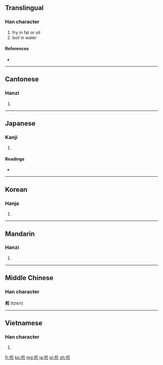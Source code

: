 ==Translingual==

===Han character===
{{Han char|rn=86|rad=火|as=09|sn=13|four=8033<sub>2</sub>|canj=廿月弓火 (TBNF)}}

# fry in fat or oil
# boil in water

====References====
* {{Han ref|kx=0676.100|dkj=19184|dj=1087.130|hdz=32222.020|uh=714E|ud=29006|bh=B7CE|bd=47054}}

----

==Cantonese==

===Hanzi===
{{yue-hanzi|jyut=|y=jin1}}<!--Needs Jyutping reading-->

# {{defn|lang=yue|sort=火09}}

----

==Japanese==

===Kanji===
{{ja-kanji|grade=|rs=火09}}

# {{defn|lang=ja|sort=火09}}

====Readings====
* {{ja-readings|on=[[せん]] (sen)|kun=[[いる]] (iru)}}

----

==Korean==

===Hanja===
{{ko-hanja|hangeul=전|eumhun=|rv=jeon|mr=chŏn|y=cen}}

# {{defn|lang=ko|sort=火09}}

----

==Mandarin==

===Hanzi===
{{cmn-hanzi|pin=[[jiān]] ([[jian1]])|wg=chien<sup>1</sup>}}

# {{defn|lang=cmn|sort=火09}}

----

==Middle Chinese==
===Han character===
'''煎''' (tziɛn)

----

==Vietnamese==

===Han character===
{{vi-hantu|[[tiên]], [[chiên]]|rs=火09}}

# {{defn|lang=vi|sort=火09}}

[[fr:煎]]
[[ko:煎]]
[[mg:煎]]
[[ja:煎]]
[[pl:煎]]
[[zh:煎]]